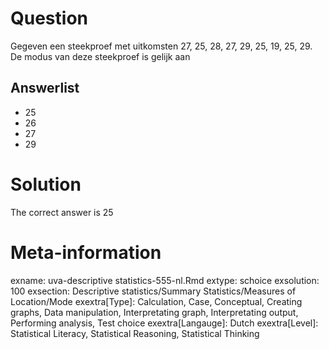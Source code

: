 Question
========

Gegeven een steekproef met uitkomsten 27, 25, 28, 27, 29, 25, 19, 25, 29. De modus van deze steekproef is gelijk aan 

Answerlist
----------
* 25
* 26
* 27
* 29

Solution
========

The correct answer is  25 

Meta-information
================
exname: uva-descriptive statistics-555-nl.Rmd 
extype: schoice 
exsolution: 100 
exsection: Descriptive statistics/Summary Statistics/Measures of Location/Mode
exextra[Type]: Calculation, Case, Conceptual, Creating graphs, Data manipulation, Interpretating graph, Interpretating output, Performing analysis, Test choice 
exextra[Langauge]: Dutch 
exextra[Level]: Statistical Literacy, Statistical Reasoning, Statistical Thinking 
